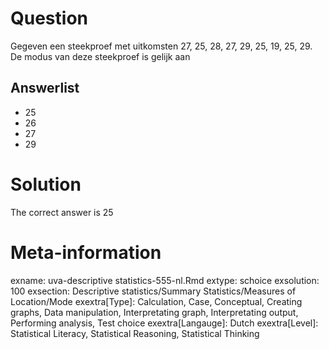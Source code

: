 Question
========

Gegeven een steekproef met uitkomsten 27, 25, 28, 27, 29, 25, 19, 25, 29. De modus van deze steekproef is gelijk aan 

Answerlist
----------
* 25
* 26
* 27
* 29

Solution
========

The correct answer is  25 

Meta-information
================
exname: uva-descriptive statistics-555-nl.Rmd 
extype: schoice 
exsolution: 100 
exsection: Descriptive statistics/Summary Statistics/Measures of Location/Mode
exextra[Type]: Calculation, Case, Conceptual, Creating graphs, Data manipulation, Interpretating graph, Interpretating output, Performing analysis, Test choice 
exextra[Langauge]: Dutch 
exextra[Level]: Statistical Literacy, Statistical Reasoning, Statistical Thinking 
